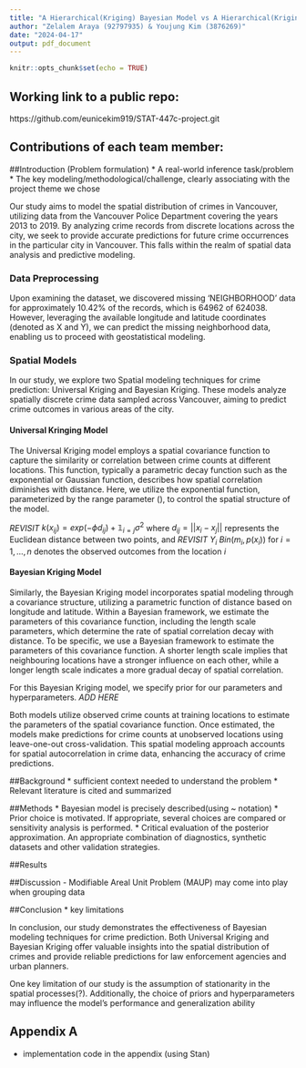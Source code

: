 ```yaml
---
title: "A Hierarchical(Kriging) Bayesian Model vs A Hierarchical(Kriging) Model with R and Stan"
author: "Zelalem Araya (92797935) & Youjung Kim (3876269)"
date: "2024-04-17"
output: pdf_document
---
```


```r
knitr::opts_chunk$set(echo = TRUE)
```

## Working link to a public repo:
https://github.com/eunicekim919/STAT-447c-project.git

## Contributions of each team member:

##Introduction (Problem formulation)
* A real-world inference task/problem
* The key modeling/methodological/challenge, clearly associating with the project theme we chose

Our study aims to model the spatial distribution of crimes in Vancouver, utilizing data from the Vancouver Police Department covering the years 2013 to 2019. By analyzing crime records from discrete locations across the city, we seek to provide accurate predictions for future crime occurrences in the particular city in Vancouver. This falls within the realm of spatial data analysis and predictive modeling.

### Data Preprocessing

Upon examining the dataset, we discovered missing 'NEIGHBORHOOD' data for approximately 10.42% of the records, which is 64962 of 624038. However, leveraging the available longitude and latitude coordinates (denoted as X and Y), we can predict the missing neighborhood data, enabling us to proceed with geostatistical modeling.

### Spatial Models

In our study, we explore two Spatial modeling techniques for crime prediction: Universal Kriging and Bayesian Kriging. These models analyze spatially discrete crime data sampled across Vancouver, aiming to predict crime outcomes in various areas of the city.

#### Universal Kringing Model 

The Universal Kriging model employs a spatial covariance function to capture the similarity or correlation between crime counts at different locations. This function, typically a parametric decay function such as the exponential or Gaussian function, describes how spatial correlation diminishes with distance. Here, we utilize the exponential function, parameterized by the range parameter (\phi), to control the spatial structure of the model.

*REVISIT*
$k(x_{ij}) = exp(-\phi d_{ij}) + \mathbb{1}_{i=j} \sigma^2$
where $d_{ij} = || x_i - x_j ||$ represents the Euclidean distance between two points, and 
*REVISIT*
$Y_i ~ Bin(m_i, p(x_i))$ for $i = 1,\dots, n$ denotes the observed outcomes from the location $i$

#### Bayesian Kriging Model

Similarly, the Bayesian Kriging model incorporates spatial modeling through a covariance structure, utilizing a parametric function of distance based on longitude and latitude. Within a Bayesian framework, we estimate the parameters of this covariance function, including the length scale parameters, which determine the rate of spatial correlation decay with distance. To be specific,  we use a Bayesian framework to estimate the parameters of this covariance function. A shorter length scale implies that neighbouring locations have a stronger influence on each other, while a longer length scale indicates a more gradual decay of spatial correlation. 

For this Bayesian Kriging model, we specify prior for our parameters and hyperparameters. *ADD HERE*

Both models utilize observed crime counts at training locations to estimate the parameters of the spatial covariance function. Once estimated, the models make predictions for crime counts at unobserved locations using leave-one-out cross-validation. This spatial modeling approach accounts for spatial autocorrelation in crime data, enhancing the accuracy of crime predictions.


##Background 
* sufficient context needed to understand the problem
* Relevant literature is cited and summarized





##Methods 
* Bayesian model is precisely described(using ~ notation)
* Prior choice is motivated. If appropriate, several choices are compared or sensitivity analysis is performed. 
* Critical evaluation of the posterior approximation. An appropriate combination of diagnostics, synthetic datasets and other validation strategies.

##Results 

##Discussion 
- Modifiable Areal Unit Problem (MAUP) may come into play when grouping data

##Conclusion
* key limitations

In conclusion, our study demonstrates the effectiveness of Bayesian modeling techniques for crime prediction. Both Universal Kriging and Bayesian Kriging offer valuable insights into the spatial distribution of crimes and provide reliable predictions for law enforcement agencies and urban planners.

One key limitation of our study is the assumption of stationarity in the spatial processes(?). Additionally, the choice of priors and hyperparameters may influence the model's performance and generalization ability

## Appendix A
* implementation code in the appendix (using Stan)
